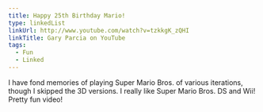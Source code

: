 ```yaml
---
title: Happy 25th Birthday Mario!
type: linkedList
linkUrl: http://www.youtube.com/watch?v=tzkkgK_zQHI
linkTitle: Gary Parcia on YouTube
tags:
  - Fun
  - Linked
---
```


I have fond memories of playing Super Mario Bros. of various iterations, though I skipped the 3D versions. I really like Super Mario Bros. DS and Wii! Pretty fun video!
